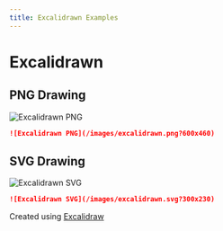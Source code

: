 ```yaml
---
title: Excalidrawn Examples
---
```

# Excalidrawn

## PNG Drawing
![Excalidrawn PNG](/images/excalidrawn.png?600x460)
```markdown
![Excalidrawn PNG](/images/excalidrawn.png?600x460)
```

## SVG Drawing
![Excalidrawn SVG](/images/excalidrawn.svg?300x230)
```markdown
![Excalidrawn SVG](/images/excalidrawn.svg?300x230)
```

Created using [Excalidraw](https://excalidraw.com/)

